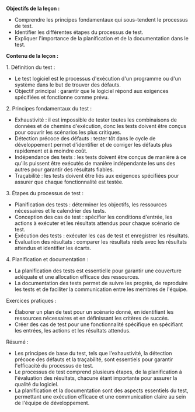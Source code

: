 **Objectifs de la leçon :**

* Comprendre les principes fondamentaux qui sous-tendent le processus de test.
* Identifier les différentes étapes du processus de test.
* Expliquer l'importance de la planification et de la documentation dans le test.

**Contenu de la leçon :**

1\. Définition du test :

* Le test logiciel est le processus d'exécution d'un programme ou d'un système dans le but de trouver des défauts.
* Objectif principal : garantir que le logiciel répond aux exigences spécifiées et fonctionne comme prévu.

2\. Principes fondamentaux du test :

* Exhaustivité : il est impossible de tester toutes les combinaisons de données et de chemins d'exécution, donc les tests doivent être conçus pour couvrir les scénarios les plus critiques.
* Détection précoce des défauts : tester tôt dans le cycle de développement permet d'identifier et de corriger les défauts plus rapidement et à moindre coût.
* Indépendance des tests : les tests doivent être conçus de manière à ce qu'ils puissent être exécutés de manière indépendante les uns des autres pour garantir des résultats fiables.
* Traçabilité : les tests doivent être liés aux exigences spécifiées pour assurer que chaque fonctionnalité est testée.

3\. Étapes du processus de test :

* Planification des tests : déterminer les objectifs, les ressources nécessaires et le calendrier des tests.
* Conception des cas de test : spécifier les conditions d'entrée, les actions à exécuter et les résultats attendus pour chaque scénario de test.
* Exécution des tests : exécuter les cas de test et enregistrer les résultats.
* Évaluation des résultats : comparer les résultats réels avec les résultats attendus et identifier les écarts.

4\. Planification et documentation :

* La planification des tests est essentielle pour garantir une couverture adéquate et une allocation efficace des ressources.
* La documentation des tests permet de suivre les progrès, de reproduire les tests et de faciliter la communication entre les membres de l'équipe.

Exercices pratiques :

* Élaborer un plan de test pour un scénario donné, en identifiant les ressources nécessaires et en définissant les critères de succès.
* Créer des cas de test pour une fonctionnalité spécifique en spécifiant les entrées, les actions et les résultats attendus.

Résumé :

* Les principes de base du test, tels que l'exhaustivité, la détection précoce des défauts et la traçabilité, sont essentiels pour garantir l'efficacité du processus de test.
* Le processus de test comprend plusieurs étapes, de la planification à l'évaluation des résultats, chacune étant importante pour assurer la qualité du logiciel.
* La planification et la documentation sont des aspects essentiels du test, permettant une exécution efficace et une communication claire au sein de l'équipe de développement.

